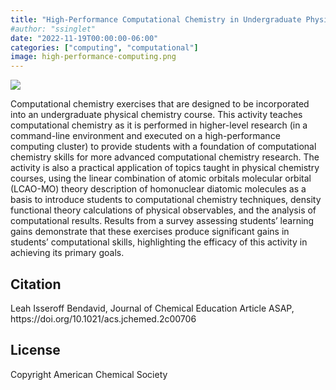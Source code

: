 ```yaml
---
title: "High-Performance Computational Chemistry in Undergraduate Physical Chemistry: Exercises in Homonuclear Diatomic Molecules"
#author: "ssinglet"
date: "2022-11-19T00:00:00-06:00"
categories: ["computing", "computational"]
image: high-performance-computing.png
---
```


![](high-performance-computing.png){}

Computational chemistry exercises that are designed to be incorporated into an undergraduate physical chemistry course. This activity teaches computational chemistry as it is performed in higher-level research (in a command-line environment and executed on a high-performance computing cluster) to provide students with a foundation of computational chemistry skills for more advanced computational chemistry research. The activity is also a practical application of topics taught in physical chemistry courses, using the linear combination of atomic orbitals molecular orbital (LCAO-MO) theory description of homonuclear diatomic molecules as a basis to introduce students to computational chemistry techniques, density functional theory calculations of physical observables, and the analysis of computational results. Results from a survey assessing students’ learning gains demonstrate that these exercises produce significant gains in students’ computational skills, highlighting the efficacy of this activity in achieving its primary goals.


## Citation {#citation}

Leah Isseroff Bendavid, Journal of Chemical Education Article ASAP,
https://doi.org/10.1021/acs.jchemed.2c00706


## License {#license}

Copyright American Chemical Society
